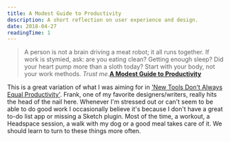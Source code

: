 ```yaml
---
title: A Modest Guide to Productivity
description: A short reflection on user experience and design.
date: 2018-04-27
readingTime: 1
---
```


> A person is not a brain driving a meat robot; it all runs together. If work is stymied, ask: are you eating clean? Getting enough sleep? Did your heart pump more than a sloth today? Start with your body, not your work methods. _Trust me._**<a href="https://frankchimero.com/blog/2018/productivity-guide/">A Modest Guide to Productivity</a>**

This is a great variation of what I was aiming for in <a href="/newtools/">'New Tools Don't Always Equal Productivity'</a>. Frank, one of my favorite designers/writers, really hits the head of the nail here. Whenever I'm stressed out or can't seem to be able to do good work I occasionally believe it's because I don't have a great to-do list app or missing a Sketch plugin. Most of the time, a workout, a Headspace session, a walk with my dog or a good meal takes care of it. We should learn to turn to these things more often.